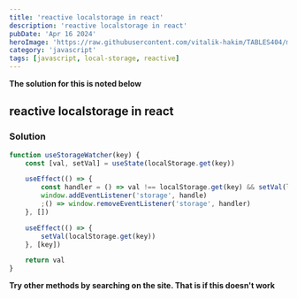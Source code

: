 ```yaml
---
title: 'reactive localstorage in react'
description: 'reactive localstorage in react'
pubDate: 'Apr 16 2024'
heroImage: 'https://raw.githubusercontent.com/vitalik-hakim/TABLES404/main/error_b/JavaScript.png'
category: 'javascript'
tags: [javascript, local-storage, reactive]
---
```


**The solution for this is noted below**

## reactive localstorage in react

### Solution

```javascript
function useStorageWatcher(key) {
	const [val, setVal] = useState(localStorage.get(key))

	useEffect(() => {
		const handler = () => val !== localStorage.get(key) && setVal(localStorage.get(key))
		window.addEventListener('storage', handle)
		;() => window.removeEventListener('storage', handler)
	}, [])

	useEffect(() => {
		setVal(localStorage.get(key))
	}, [key])

	return val
}
```

**Try other methods by searching on the site. That is if this doesn't work**
